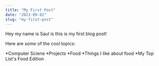 ```yaml
---
title: "My First Post"
date: "2023-09-02"
slug: "my-first-post"
---
```


Hey my name is Saul is this is my first blog post! 

Here are *some* of the cool topics:

*Computer Sciene 
*Projects 
*Food 
*Things I like about food 
*My Top List's Food Edition 